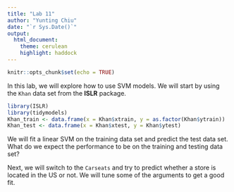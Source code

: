 ```yaml
---
title: "Lab 11"
author: "Yunting Chiu"
date: "`r Sys.Date()`"
output:
  html_document: 
    theme: cerulean
    highlight: haddock
---
```

```r
knitr::opts_chunk$set(echo = TRUE)
```
In this lab, we will explore how to use SVM models. We will start by using the `Khan` data set from the **ISLR** package. 

```r
library(ISLR)
library(tidymodels)
Khan_train <- data.frame(x = Khan$xtrain, y = as.factor(Khan$ytrain))
Khan_test <- data.frame(x = Khan$xtest, y = Khan$ytest)
```

We will fit a linear SVM on the training data set and predict the test data set. What do we expect the performance to be on the training and testing data set?

Next, we will switch to the `Carseats` and try to predict whether a store is located in the US or not. We will tune some of the arguments to get a good fit.